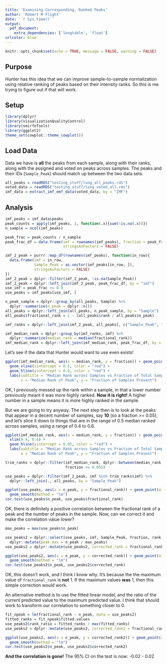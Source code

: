 ```yaml
---
title: 'Examining Corresponding, Ranked Peaks'
author: 'Robert M Flight'
date: '`r Sys.time()`'
output:
  pdf_document:
    extra_dependencies: ['longtable', 'float']
urlcolor: blue
---
```


```r
knitr::opts_chunk$set(echo = TRUE, message = FALSE, warning = FALSE)
```

## Purpose

Hunter has this idea that we can improve sample-to-sample normalization using relative ranking of peaks based on their intensity ranks.
So this is me trying to figure out if that will work.

## Setup

```r
library(dplyr)
library(visualizationQualityControl)
library(smirfeTools)
library(ggplot2)
theme_set(cowplot::theme_cowplot())
```

## Load Data

Data we have is **all** the peaks from each sample, along with their ranks, along with the assigned and voted on peaks across samples.
The peaks and their IDs (`Sample_Peak`) should match up between the two data sets.

```r
all_peaks = readRDS("testing_stuff/lung_all_peaks.rds")
voted_data = readRDS("testing_stuff/lung_voted_all.rds")
imf_data = extract_imf_emf_data(voted_data, by = "IMF")
```

## Analysis

```r
imf_peaks = imf_data$peaks
peak_counts = apply(imf_peaks, 1, function(.x){sum(!is.na(.x))})
n_sample = ncol(imf_peaks)

peak_frac = peak_counts / n_sample
peak_frac_df = data.frame(imf = rownames(imf_peaks), fraction = peak_frac,
                          stringsAsFactors = FALSE)

imf_2_peak = purrr::map_df(rownames(imf_peaks), function(in_row){
  data.frame(imf = in_row,
             Sample_Peak = as.vector(imf_peaks[in_row, ]),
             stringsAsFactors = FALSE)
})
imf_2_peak = dplyr::filter(imf_2_peak, !is.na(Sample_Peak))
imf_2_peak = dplyr::left_join(imf_2_peak, peak_frac_df, by = "imf")
use_imf = peak_frac >= 0.9
use_peaks = imf_peaks[use_imf, ]
```

```r
n_peak_sample = dplyr::group_by(all_peaks, Sample) %>%
  dplyr::summarise(n_peak = dplyr::n())
all_peaks = dplyr::left_join(all_peaks, n_peak_sample, by = "Sample")
all_peaks$fractional_rank = 1 - (all_peaks$rank / all_peaks$n_peak)

imf_ranks = dplyr::left_join(imf_2_peak, all_peaks[, c("Sample_Peak", "fractional_rank", "n_peak")], by = "Sample_Peak")

imf_median_rank = dplyr::group_by(imf_ranks, imf) %>%
  dplyr::summarize(median_rank = median(fractional_rank))
imf_median_rank = dplyr::left_join(imf_median_rank, peak_frac_df, by = "imf")
```

Let's see if the data that Hunter would want to use even exists!

```r
ggplot(imf_median_rank, aes(x = median_rank, y = fraction)) + geom_point(alpha = 0.5) +
  geom_vline(xintercept = 0.5, color = "red") +
  geom_hline(yintercept = 0.8, color = "red") +
  labs(subtitle = "Median Rank across Samples vs Fraction of Total Samples",
       x = "Median Rank of Peak", y = "Fraction of Samples Present")
```

OK, I previously messed up the rank within a sample, in that a lower number previously meant it was more highly ranked.
**Now it is right!**
A higher number in a sample means it is more highly ranked in the sample.

But we are going to try anyway.
The next step then is to look at the peaks that appear in a decent number of samples, say **10** (so a fraction >= 0.05), and let's slice it down to things that are in the range of 0.5 median ranked across samples, using a range of 0.4 to 0.6.

```r
ggplot(imf_median_rank, aes(x = median_rank, y = fraction)) + geom_point(alpha = 0.5) +
  xlim(0.4, 0.6) + 
  geom_hline(yintercept = 0.05, color = "red") +
  labs(subtitle = "Median Rank across Samples vs Fraction of Total Samples",
       x = "Median Rank of Peak", y = "Fraction of Samples Present")
```

```r
trim_ranks = dplyr::filter(imf_median_rank, dplyr::between(median_rank, 0.4, 0.6),
                           fraction >= 0.055)

use_peaks = dplyr::filter(imf_2_peak, imf %in% trim_ranks$imf) %>%
  dplyr::left_join(., all_peaks, by = "Sample_Peak")

ggplot(use_peaks, aes(x = n_peak, y = fractional_rank)) + geom_point(alpha = 0.5) +
  geom_smooth(method = "lm")
cor.test(use_peaks$n_peak, use_peaks$fractional_rank)
```

OK, there is definitely a positive correlation between the fractional rank of a peak and the number of peaks in the sample.
Now, can we correct it and make the correlation value lower?

```r
max_peaks = max(use_peaks$n_peak)

use_peaks2 = dplyr::select(use_peaks, imf, Sample_Peak, fraction, rank, n_peak, fractional_rank) %>%
  dplyr::mutate(peak_max = n_peak / max_peaks)
use_peaks2 = dplyr::mutate(use_peaks2, corrected_rank = fractional_rank / (peak_max))

ggplot(use_peaks2, aes(x = n_peak, y = corrected_rank)) + geom_point(alpha = 0.5) +
  geom_smooth(method = "lm")
cor.test(use_peaks2$n_peak, use_peaks2$corrected_rank)
```

OK, this doesn't work, and I think I know why.
It's because the the maximum value of `fractional_rank` is **not** 1.
If the maximum values **was** 1, then this simple correction would work.

An alternative method is to use the fitted linear model, and the ratio of the current predicted value to the maximum predicted value.
I think that should work to transform our correlation to something closer to 0.

```r
fit_npeak = lm(fractional_rank ~ n_peak, data = use_peaks2)
fitted_ranks = fit_npeak$fitted.values
use_peaks2$rank_ratio = fitted_ranks / max(fitted_ranks)
use_peaks2 = dplyr::mutate(use_peaks2, corrected_rank2 = fractional_rank / rank_ratio)

ggplot(use_peaks2, aes(x = n_peak, y = corrected_rank2)) + geom_point(alpha = 0.5) +
  geom_smooth(method = "lm")
cor.test(use_peaks2$n_peak, use_peaks2$corrected_rank2)
```

**And the correlation is gone!** The 95% CI on the test is now: -0.02 - 0.02